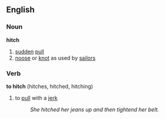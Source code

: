 ==English==
===Noun===
'''hitch'''
# [[sudden]] [[pull]]
# [[noose]] or [[knot]] as used by [[sailor]]s
===Verb===
'''to hitch''' (hitches, hitched, hitching)
# to [[pull]] with a [[jerk]]
#:''She hitched her jeans up and then tightend her belt.''